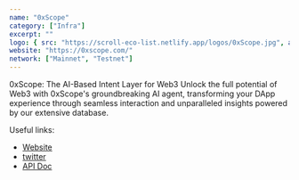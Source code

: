 ```yaml
---
name: "0xScope"
category: ["Infra"]
excerpt: ""
logo: { src: "https://scroll-eco-list.netlify.app/logos/0xScope.jpg", alt: "0xScope Logo" }
website: "https://0xscope.com/"
network: ["Mainnet", "Testnet"]
---
```

0xScope: The AI-Based Intent Layer for Web3 Unlock the full potential of Web3 with 0xScope's groundbreaking AI agent, transforming your DApp experience through seamless interaction and unparalleled insights powered by our extensive database.

Useful links:
- [Website](https://0xscope.com/)
- [twitter](https://twitter.com/ScopeProtocol)
- [API Doc](https://0xscope.readme.io/reference/basic_chains-1)